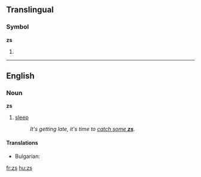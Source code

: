 {{also|Zs|Z's|z's}}
==Translingual==
===Symbol===
'''zs'''

# {{SI-unit-abb|zepto|second|[[time]]}}

----

==English==

===Noun===
'''zs'''  {{p}}

# {{context|slang|in cartoons}} [[sleep]]
#:''It's getting late, it's time to [[catch some zs|catch some '''zs''']].''

====Translations====
* Bulgarian: {{t+|bg|сън|m}}

[[fr:zs]]
[[hu:zs]]